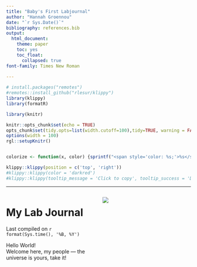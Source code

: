 ```yaml
---
title: "Baby's First Labjournal"
author: "Hannah Groennou"
date: "`r Sys.Date()`"
bibliography: references.bib
output: 
  html_document:
    theme: paper
    toc: yes
    toc_float:
      collapsed: true
font-family: Times New Roman
      
---
```



```r
# install.packages("remotes")
#remotes::install_github("rlesur/klippy")
library(klippy)
library(formatR)
``` 

```r
library(knitr)

knitr::opts_chunk$set(echo = TRUE)
opts_chunk$set(tidy.opts=list(width.cutoff=100),tidy=TRUE, warning = FALSE, message = FALSE,comment = "#>", cache=TRUE, class.source=c("test"), class.output=c("test2"))
options(width = 100)
rgl::setupKnitr()


colorize <- function(x, color) {sprintf("<span style='color: %s;'>%s</span>", color, x) }

```

```r
klippy::klippy(position = c('top', 'right'))
#klippy::klippy(color = 'darkred')
#klippy::klippy(tooltip_message = 'Click to copy', tooltip_success = 'Done')
```




----

:::: {.columns}
::: {.column width="50%"}

# My Lab Journal
Last compiled on `r format(Sys.time(), '%B, %Y')`  

Hello World!
\
Welcome here, my people --- the universe is yours, take it!


:::

::: {.column width="50%"}


![](images/cover.jpg)


:::
::::
